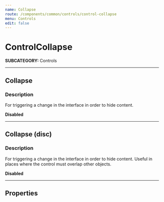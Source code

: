 ```yaml
---
name: Collapse
route: /components/common/controls/control-collapse
menu: Controls
edit: false
---
```



# ControlCollapse
**SUBCATEGORY:** Controls

<hr />

## Collapse
### Description
For triggering a change in the interface in order to hide content.

<Playground>
  <ControlCollapse />
</Playground>

**Disabled**
<Playground>
  <ControlCollapse disabled />
</Playground>

<hr />

## Collapse (disc)
### Description
For triggering a change in the interface in order to hide content.
Useful in places where the control must overlap other objects.

<Playground>
  <ControlCollapse disc />
</Playground>

**Disabled**
<Playground>
  <ControlCollapse disc disabled />
</Playground>

<hr />

## Properties
<Props of={ControlCollapse} />
